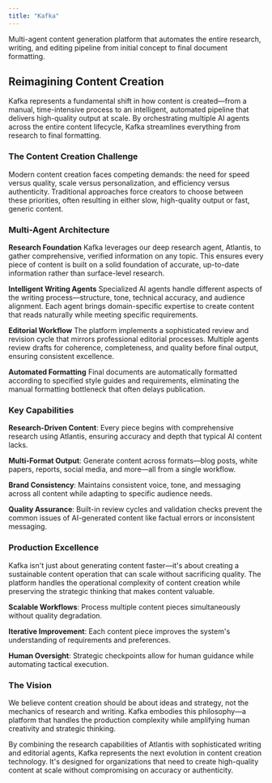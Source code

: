 ```yaml
---
title: "Kafka"
---
```


Multi-agent content generation platform that automates the entire research, writing, and editing pipeline from initial concept to final document formatting.

## Reimagining Content Creation

Kafka represents a fundamental shift in how content is created—from a manual, time-intensive process to an intelligent, automated pipeline that delivers high-quality output at scale. By orchestrating multiple AI agents across the entire content lifecycle, Kafka streamlines everything from research to final formatting.

### The Content Creation Challenge

Modern content creation faces competing demands: the need for speed versus quality, scale versus personalization, and efficiency versus authenticity. Traditional approaches force creators to choose between these priorities, often resulting in either slow, high-quality output or fast, generic content.

### Multi-Agent Architecture

**Research Foundation**
Kafka leverages our deep research agent, Atlantis, to gather comprehensive, verified information on any topic. This ensures every piece of content is built on a solid foundation of accurate, up-to-date information rather than surface-level research.

**Intelligent Writing Agents**
Specialized AI agents handle different aspects of the writing process—structure, tone, technical accuracy, and audience alignment. Each agent brings domain-specific expertise to create content that reads naturally while meeting specific requirements.

**Editorial Workflow**
The platform implements a sophisticated review and revision cycle that mirrors professional editorial processes. Multiple agents review drafts for coherence, completeness, and quality before final output, ensuring consistent excellence.

**Automated Formatting**
Final documents are automatically formatted according to specified style guides and requirements, eliminating the manual formatting bottleneck that often delays publication.

### Key Capabilities

**Research-Driven Content**: Every piece begins with comprehensive research using Atlantis, ensuring accuracy and depth that typical AI content lacks.

**Multi-Format Output**: Generate content across formats—blog posts, white papers, reports, social media, and more—all from a single workflow.

**Brand Consistency**: Maintains consistent voice, tone, and messaging across all content while adapting to specific audience needs.

**Quality Assurance**: Built-in review cycles and validation checks prevent the common issues of AI-generated content like factual errors or inconsistent messaging.

### Production Excellence

Kafka isn't just about generating content faster—it's about creating a sustainable content operation that can scale without sacrificing quality. The platform handles the operational complexity of content creation while preserving the strategic thinking that makes content valuable.

**Scalable Workflows**: Process multiple content pieces simultaneously without quality degradation.

**Iterative Improvement**: Each content piece improves the system's understanding of requirements and preferences.

**Human Oversight**: Strategic checkpoints allow for human guidance while automating tactical execution.

### The Vision

We believe content creation should be about ideas and strategy, not the mechanics of research and writing. Kafka embodies this philosophy—a platform that handles the production complexity while amplifying human creativity and strategic thinking.

By combining the research capabilities of Atlantis with sophisticated writing and editorial agents, Kafka represents the next evolution in content creation technology. It's designed for organizations that need to create high-quality content at scale without compromising on accuracy or authenticity.